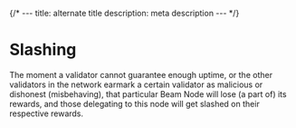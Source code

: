 {/* ---
title: alternate title
description: meta description
--- */}

# Slashing
The moment a validator cannot guarantee enough uptime, or the other validators in the network earmark a certain validator as malicious or dishonest (misbehaving), that particular Beam Node will lose (a part of) its rewards, and those delegating to this node will get slashed on their respective rewards.
